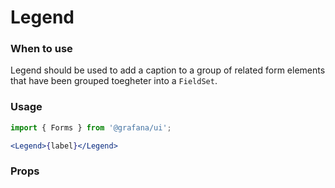 
<Meta title="MDX|Legend" component={Legend} />

# Legend


### When to use

Legend should be used to add a caption to a group of related form elements that have been grouped toegheter into a `FieldSet`. 


### Usage

```jsx
import { Forms } from '@grafana/ui';

<Legend>{label}</Legend>
```

### Props
<Props of={Legend} />
